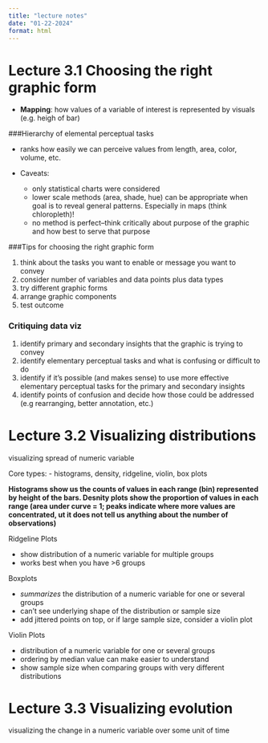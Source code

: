 ```yaml
---
title: "lecture notes"
date: "01-22-2024"
format: html
---
```


# Lecture 3.1 Choosing the right graphic form

- **Mapping**: how values of a variable of interest is represented by visuals (e.g. heigh of bar)

###Hierarchy of elemental perceptual tasks

- ranks how easily we can perceive values from length, area, color, volume, etc.

- Caveats:
  - only statistical charts were considered
  - lower scale methods (area, shade, hue) can be appropriate when goal is to reveal general patterns. Especially in maps (think chloropleth)!
  - no method is perfect--think critically about purpose of the graphic and how best to serve that purpose
  
###Tips for choosing the right graphic form

1. think about the tasks you want to enable or message you want to convey
2. consider number of variables and data points plus data types
3. try different graphic forms
4. arrange graphic components
5. test outcome

### Critiquing data viz

1. identify primary and secondary insights that the graphic is trying to convey
2. identify elementary perceptual tasks and what is confusing or difficult to do
3. identify if it's possible (and makes sense) to use more effective elementary perceptual tasks for the primary and secondary insights
4. identify points of confusion and decide how those could be addressed (e.g rearranging, better annotation, etc.)


# Lecture 3.2 Visualizing distributions

visualizing spread of numeric variable

Core types:
- histograms, density, ridgeline, violin, box plots

**Histograms show us the counts of values in each range (bin) represented by height of the bars. Desnity plots show the proportion of values in each range (area under curve = 1; peaks indicate where more values are concentrated, ut it does not tell us anything about the number of observations)**

Ridgeline Plots

- show distribution of a numeric variable for multiple groups
- works best when you have >6 groups

Boxplots

- *summarizes* the distribution of a numeric variable for one or several groups
- can't see underlying shape of the distribution or sample size
- add jittered points on top, or if large sample size, consider a violin plot

Violin Plots

- distribution of a numeric variable for one or several groups
- ordering by median value can make easier to understand
- show sample size when comparing groups with very different distributions

# Lecture 3.3 Visualizing evolution

visualizing the change in a numeric variable over some unit of time
